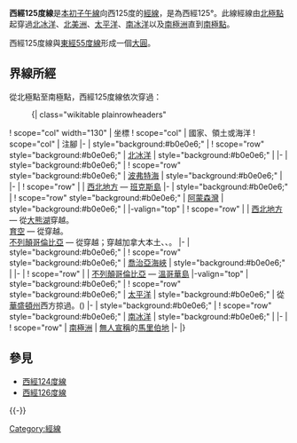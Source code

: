 {{Location map-line|lon=-125}}
{{kml}}
'''西經125度線'''是[[本初子午線|本初子午線]]向西125度的[[經線|經線]]，是為西經125°。此線經線由[[北極點|北極點]]起穿過[[北冰洋|北冰洋]]、[[北美洲|北美洲]]、[[太平洋|太平洋]]、[[南冰洋|南冰洋]]以及[[南極洲|南極洲]]直到[[南極點|南極點]]。

西經125度線與[[東經55度線|東經55度線]]形成一個[[大圓|大圓]]。

==界線所經==
從北極點至南極點，西經125度線依次穿過：

:{| class="wikitable plainrowheaders"
! scope="col" width="130" | 坐標
! scope="col" | 國家、領土或海洋
! scope="col" | 注腳
|-
| style="background:#b0e0e6;" | {{Coord|90|0|N|125|0|W|type:waterbody|name=Arctic Ocean}}
! scope="row" style="background:#b0e0e6;" | [[北冰洋|北冰洋]]
| style="background:#b0e0e6;" |
|-
| style="background:#b0e0e6;" | {{Coord|76|1|N|125|0|W|type:waterbody|name=Beaufort Sea}}
! scope="row" style="background:#b0e0e6;" | [[波弗特海|波弗特海]]
| style="background:#b0e0e6;" |
|-
| {{Coord|72|52|N|125|0|W|type:country|name=Canada}}
! scope="row" | {{CAN}}
| [[西北地方_(加拿大)|西北地方]] — [[班克斯島|班克斯島]]
|-
| style="background:#b0e0e6;" | {{Coord|71|53|N|125|0|W|type:waterbody|name=Amundsen Gulf}}
! scope="row" style="background:#b0e0e6;" | [[阿蒙森灣|阿蒙森灣]]
| style="background:#b0e0e6;" |
|-valign="top"
| {{Coord|70|11|N|125|0|W|type:country|name=Canada}}
! scope="row" | {{CAN}}
| [[西北地方_(加拿大)|西北地方]] — 從[[大熊湖|大熊湖]]穿越。<br/> [[育空|育空]] — 從{{Coord|60|51|N|125|0|W|type:adm1st|name=Yukon}}穿越。<br/> [[不列顛哥倫比亞|不列顛哥倫比亞]] — 從{{Coord|60|0|N|125|0|W|type:adm1st|name=British Columbia}}穿越；穿越加拿大本土、{{le|拉扎島|Raza Island}}、{{le|科提斯島 (加拿大)|Cortes Island (British Columbia)|科提斯島}}。
|-
| style="background:#b0e0e6;" | {{Coord|50|5|N|125|0|W|type:waterbody|name=Strait of Georgia}}
! scope="row" style="background:#b0e0e6;" | [[喬治亞海峽|喬治亞海峽]]
| style="background:#b0e0e6;" |
|-
| {{Coord|49|48|N|125|0|W|type:country|name=Canada}}
! scope="row" | {{CAN}}
| [[不列顛哥倫比亞|不列顛哥倫比亞]] — [[溫哥華島|溫哥華島]]
|-valign="top"
| style="background:#b0e0e6;" | {{Coord|48|42|N|125|0|W|type:waterbody|name=Pacific Ocean}}
! scope="row" style="background:#b0e0e6;" | [[太平洋|太平洋]]
| style="background:#b0e0e6;" | {{USA}}從[[華盛頓州|華盛頓州]]{{le|阿拉瓦角|Cape Alava}}西方掠過。({{Coord|48|10|N|124|44|W|type:landmark|name=Cape Alava}})
|-
| style="background:#b0e0e6;" | {{Coord|60|0|S|125|0|W|type:waterbody|name=Southern Ocean}}
! scope="row" style="background:#b0e0e6;" | [[南冰洋|南冰洋]]
| style="background:#b0e0e6;" |
|-
| {{Coord|73|17|N|125|0|W|type:country|name=Antarctica}}
! scope="row" | [[南極洲|南極洲]]
| [[無主土地|無人宣稱]]的[[馬里伯地|馬里伯地]]
|-
|}

==參見==
*[[西經124度線|西經124度線]]
*[[西經126度線|西經126度線]]
{{-}}
{{geographical coordinates|state=collapsed}}

[[Category:經線|Category:經線]]